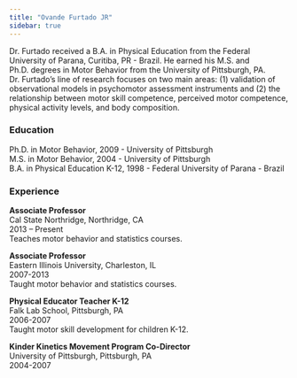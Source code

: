 ```yaml
---
title: "Ovande Furtado JR"
sidebar: true
---
```


Dr. Furtado received a B.A. in Physical Education from the Federal University of Parana, Curitiba, PR - Brazil. He earned his M.S. and Ph.D. degrees in Motor Behavior from the University of Pittsburgh, PA. Dr. Furtado's line of research focuses on two main areas: (1) validation of observational models in psychomotor assessment instruments and (2) the relationship between motor skill competence, perceived motor competence, physical activity levels, and body composition.

### Education

Ph.D. in Motor Behavior, 2009 - University of Pittsburgh\
M.S. in Motor Behavior, 2004 - University of Pittsburgh\
B.A. in Physical Education K-12, 1998 - Federal University of Parana - Brazil

### Experience

**Associate Professor**\
Cal State Northridge, Northridge, CA\
2013 -- Present\
Teaches motor behavior and statistics courses.

**Associate Professor**\
Eastern Illinois University, Charleston, IL\
2007-2013\
Taught motor behavior and statistics courses.

**Physical Educator Teacher K-12**\
Falk Lab School, Pittsburgh, PA\
2006-2007\
Taught motor skill development for children K-12.

**Kinder Kinetics Movement Program Co-Director**\
University of Pittsburgh, Pittsburgh, PA\
2004-2007
